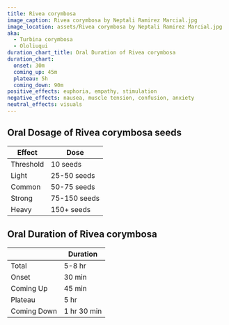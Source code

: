 ```yaml
---
title: Rivea corymbosa
image_caption: Rivea corymbosa by Neptali Ramirez Marcial.jpg
image_location: assets/Rivea corymbosa by Neptali Ramirez Marcial.jpg
aka:
  - Turbina corymbosa
  - Ololiuqui
duration_chart_title: Oral Duration of Rivea corymbosa
duration_chart:
  onset: 30m
  coming_up: 45m
  plateau: 5h
  coming_down: 90m
positive_effects: euphoria, empathy, stimulation
negative_effects: nausea, muscle tension, confusion, anxiety
neutral_effects: visuals
---
```


## Oral Dosage of Rivea corymbosa seeds
| Effect | Dose |
| --- | --- |
| Threshold | 10 seeds |
| Light | 25-50 seeds |
| Common | 50-75 seeds |
| Strong | 75-150 seeds |
| Heavy | 150+ seeds |

## Oral Duration of Rivea corymbosa
|  | Duration |
| --- | --- |
| Total | 5-8 hr |
| Onset | 30 min |
| Coming Up | 45 min |
| Plateau | 5 hr |
| Coming Down | 1 hr 30 min |





